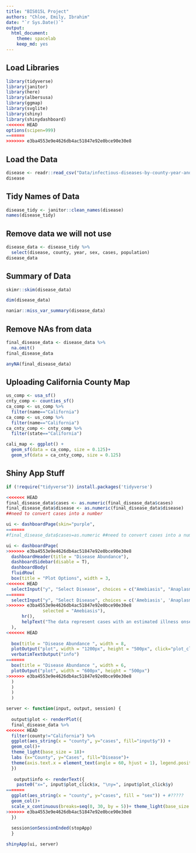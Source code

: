 ```yaml
---
title: "BIS015L Project"
authors: "Chloe, Emily, Ibrahim"
date: "`r Sys.Date()`"
output:
  html_document: 
    theme: spacelab
    keep_md: yes
---
```


## Load Libraries 

```r
library(tidyverse)
library(janitor)
library(here)
library(albersusa)
library(ggmap)
library(svglite)
library(shiny)
library(shinydashboard)
<<<<<<< HEAD
options(scipen=999)
=======
>>>>>>> e3ba4553e9e4626db4ac51847e92e0bce90e30e8
``` 

## Load the Data
```r
disease <- readr::read_csv("Data/infectious-diseases-by-county-year-and-sex 2.csv")
disease
```

## Tidy Names of Data
```r
disease_tidy <- janitor::clean_names(disease)
names(disease_tidy)
```

## Remove data we will not use
```r
disease_data <- disease_tidy %>% 
  select(disease, county, year, sex, cases, population)
disease_data
```

## Summary of Data

```r
skimr::skim(disease_data)
```

```r
dim(disease_data)
```

```r
naniar::miss_var_summary(disease_data)
```

## Remove NAs from data
```r
final_disease_data <- disease_data %>% 
  na.omit()
final_disease_data
```
```r
anyNA(final_disease_data)
```

## Uploading California County Map

```r
us_comp <- usa_sf()
cnty_comp <- counties_sf()
ca_comp <- us_comp %>% 
  filter(name=="California")
ca_comp <- us_comp %>% 
  filter(name=="California")
ca_cnty_comp <- cnty_comp %>% 
  filter(state=="California")
```


```r
cali_map <- ggplot() +
  geom_sf(data = ca_comp, size = 0.125)+
  geom_sf(data = ca_cnty_comp, size = 0.125)
```

## Shiny App Stuff

```r
if (!require("tidyverse")) install.packages('tidyverse')
```

```r
<<<<<<< HEAD
final_disease_data$cases <- as.numeric(final_disease_data$cases) 
final_disease_data$disease <- as.numeric(final_disease_data$disease) 
##need to convert cases into a number 
```

```r
ui <- dashboardPage(skin="purple",
=======
#final_disease_data$cases=as.numeric ##need to convert cases into a number 
```

```r
ui <- dashboardPage(
>>>>>>> e3ba4553e9e4626db4ac51847e92e0bce90e30e8
  dashboardHeader(title = "Disease Abundance"),
  dashboardSidebar(disable = T),
  dashboardBody(
  fluidRow(
  box(title = "Plot Options", width = 3,
<<<<<<< HEAD
  selectInput("y", "Select Disease", choices = c("Amebiasis", "Anaplasmosis", "Anthrax", "Babesiosis", "Botulism, Foodborne", "Botulism, Other", "Botulism, Wound", "Brucellosis", "Campylobacteriosis", "Chikungunya Virus Infection", "Cholera", "Ciguatera Fish Poisoning", "Coccidioidomycosis", "Creutzfeldt-Jakob Disease and other Transmissible Spongiform Encephalopathies", "Cryptosporidiosis", "Cyclosporiasis", "Cysticercosis or Taeniasis", "Dengue", "Domoic Acid Poisoning", "Ehrlichiosis", "Flavivirus Infection of Undetermined Species", "Giardiasis", "Hantavirus Infection", "Hemolytic Uremic Syndrome", "Hepatitis E", "acute infection", "Legionellosis", "Leprosy", "Leptospirosis", "Listeriosis", "Lyme Disease", "Malaria", "Paralytic Shellfish Poisoning", "Paratyphoid Fever","Plague, human", "Psittacosis", "Q Fever", "Rabies, human", "Relapsing Fever", "Salmonellosis", "Scombroid Fish Poisoning", "Shiga toxin-producing E. coli (STEC) with HUS", "Shiga toxin-producing E. coli (STEC) without HUS", "Shigellosis", "Spotted Fever Rickettsiosis", "Streptococcal Infection (cases in food and dairy workers)", "Trichinosis", "Tularemia", "Typhoid Fever, case", "Typhus Fever", "Vibrio Infection (non-Cholera)", "Yellow Fever", "Yersiniosis", "Zika Virus Infection"), 
=======
  selectInput("y", "Select Disease", choices = c('Amebiasis', 'Anaplasmosis', 'Anthrax', 'Babesiosis', 'Botulism, Foodborne', 'Botulism, Other', 'Botulism, Wound', 'Brucellosis', 'Campylobacteriosis', 'Chikungunya Virus Infection', 'Cholera', 'Ciguatera Fish Poisoning', 'Coccidioidomycosis', 'Creutzfeldt-Jakob Disease and other Transmissible Spongiform Encephalopathies', 'Cryptosporidiosis', 'Cyclosporiasis', 'Cysticercosis or Taeniasis', 'Dengue', 'Domoic Acid Poisoning', 'Ehrlichiosis', 'Flavivirus Infection of Undetermined Species', 'Giardiasis', 'Hantavirus Infection', 'Hemolytic Uremic Syndrome', 'Hepatitis E, acute infection', 'Legionellosis', 'Leprosy', 'Leptospirosis', 'Listeriosis', 'Lyme Disease', 'Malaria', 'Paralytic Shellfish Poisoning', 'Paratyphoid Fever', 'Plague, human', 'Psittacosis', 'Q Fever', 'Rabies, human', 'Relapsing Fever', 'Salmonellosis', 'Scombroid Fish Poisoning', 'Shiga toxin-producing E. coli (STEC) with HUS', 'Shiga toxin-producing E. coli (STEC) without HUS', 'Shigellosis', 'Spotted Fever Rickettsiosis', 'Streptococcal Infection (cases in food and dairy workers)', 'Trichinosis', 'Tularemia', 'Typhoid Fever, case', 'Typhus Fever', 'Vibrio Infection (non-Cholera)', 'Yellow Fever', 'Yersiniosis', 'Zika Virus Infection'), 
>>>>>>> e3ba4553e9e4626db4ac51847e92e0bce90e30e8
              selected = "Amebiasis"),
      hr(),
      helpText("The data represent cases with an estimated illness onset date from 2001 through the last year indicated from California Confidential Morbidity Reports and/or Laboratory Reports")
  ),
<<<<<<< HEAD
  
  box(title = "Disease Abundance ", width = 8,
  plotOutput("plot", width = "1200px", height = "500px", click="plot_click"),
  verbatimTextOutput("info")
=======
  box(title = "Disease Abundance ", width = 6,
  plotOutput("plot", width = "600px", height = "500px")
>>>>>>> e3ba4553e9e4626db4ac51847e92e0bce90e30e8
  ) 
  ) 
  )
  ) 

server <- function(input, output, session) { 
  
  output$plot <- renderPlot({
  final_disease_data %>% 
<<<<<<< HEAD
  filter(county!="California") %>% 
  ggplot(aes_string(x = "county", y="cases", fill="input$y")) + 
  geom_col()+
  theme_light(base_size = 18)+
  labs (x="County", y="Cases", fill="Disease")+
  theme(axis.text.x = element_text(angle = 60, hjust = 1), legend.position="none")
  })
  
   output$info <- renderText({
    paste0("x=", input$plot_click$x, "\ny=", input$plot_click$y)
=======
  ggplot(aes_string(x = "county", y="cases", fill = "sex")) + #?????
  geom_col()+
  scale_x_continuous(breaks=seq(0, 30, by = 5))+ theme_light(base_size = 18)
>>>>>>> e3ba4553e9e4626db4ac51847e92e0bce90e30e8
  })
  
  session$onSessionEnded(stopApp)
  }

shinyApp(ui, server)
```